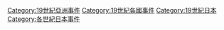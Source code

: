 [[Category:19世紀亞洲事件|Category:19世紀亞洲事件]]
[[Category:19世紀各國事件|Category:19世紀各國事件]]
[[Category:19世紀日本|Category:19世紀日本]]
[[Category:各世紀日本事件|Category:各世紀日本事件]]